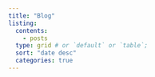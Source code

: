 ```yaml
---
title: "Blog"
listing: 
  contents: 
    - posts
  type: grid # or `default` or `table`;
  sort: "date desc" 
  categories: true 
---
```

